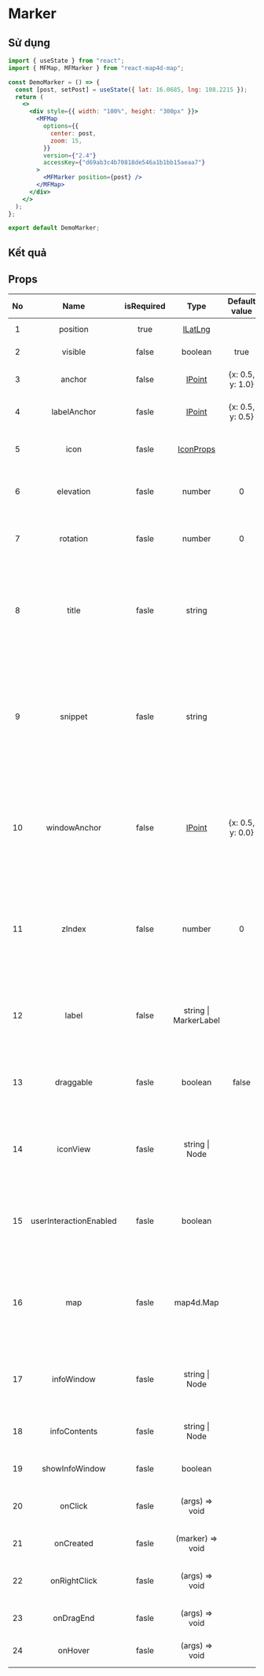 # Marker

## Sử dụng

```jsx filename="demo.js" copy
import { useState } from "react";
import { MFMap, MFMarker } from "react-map4d-map";

const DemoMarker = () => {
  const [post, setPost] = useState({ lat: 16.0685, lng: 108.2215 });
  return (
    <>
      <div style={{ width: "100%", height: "300px" }}>
        <MFMap
          options={{
            center: post,
            zoom: 15,
          }}
          version={"2.4"}
          accessKey={"d69ab3c4b70818de546a1b1bb15aeaa7"}
        >
          <MFMarker position={post} />
        </MFMap>
      </div>
    </>
  );
};

export default DemoMarker;
```

## Kết quả


<DemoMarker />

## Props

| No  |          Name          | isRequired |                                          Type                                          |   Default value    |                                                     Description                                                     |
| :-: | :--------------------: | :--------: | :------------------------------------------------------------------------------------: | :----------------: | :-----------------------------------------------------------------------------------------------------------------: |
|  1  |        position        |    true    | [ILatLng](https://docs.map4d.vn/map4d-map/web/v2.4/#/reference/coordinates?id=ilatlng) |                    |                                                   Vị trí trên map                                                   |
|  2  |        visible         |   false    |                                        boolean                                         |        true        |                                                  Cho phép hiển thị                                                  |
|  3  |         anchor         |   false    |  [IPoint](https://docs.map4d.vn/map4d-map/web/v2.4/#/reference/coordinates?id=ipoint)  | \{x: 0.5, y: 1.0\} |                                            vị trí điểm neo so với marker                                            |
|  4  |      labelAnchor       |   fasle    |  [IPoint](https://docs.map4d.vn/map4d-map/web/v2.4/#/reference/coordinates?id=ipoint)  | \{x: 0.5, y: 0.5\} |                                            Vị trí điểm neo so với label                                             |
|  5  |          icon          |   fasle    |                           [IconProps](/references/iconProps)                           |                    |                                      Tùy chọn cho marker (width, height, url)                                       |
|  6  |       elevation        |   fasle    |                                         number                                         |         0          |                                      Độ cao của điểm neo so với mực nước biển                                       |
|  7  |        rotation        |   fasle    |                                         number                                         |         0          |                                   chỉ định góc quay của Marker theo đơn vị là Độ                                    |
|  8  |         title          |   fasle    |                                         string                                         |                    |               Tiêu đề của Marker. Tiêu đề sẽ được hiển thị ở dòng đầu tiên của bảng thông tin Marker                |
|  9  |        snippet         |   fasle    |                                         string                                         |                    | Mô tả thông tin ngắn gọn cho Marker. Snippet sẽ được hiển thị ở bẳng thông tin của Marker và phía dưới dòng tiêu đề |
| 10  |      windowAnchor      |   false    |  [IPoint](https://docs.map4d.vn/map4d-map/web/v2.4/#/reference/coordinates?id=ipoint)  | \{x: 0.5, y: 0.0\} |       Xác định điểm neo so với bảng thông tin của Marker. Bảng thông tin này sẽ hiện lên khi click vào Marker       |
| 11  |         zIndex         |   false    |                                         number                                         |         0          |       Chỉ định thứ tự chồng nhau giữa các Marker với nhau hoặc giữa Marker với các đối tượng khác trên bản đồ       |
| 12  |         label          |   false    |                                 string \| MarkerLabel                                  |                    |                         Chỉ định label của Marker. Label sẽ được hiển thị ở tâm của Marker                          |
| 13  |       draggable        |   fasle    |                                        boolean                                         |       false        |                             Cho phép người dùng có thể kéo Marker trên bản đồ hay không                             |
| 14  |        iconView        |   fasle    |                                     string \| Node                                     |                    |                          Cho phép thêm node HTML vào và thay thế icon mặc định của Marker                           |
| 15  | userInteractionEnabled |   fasle    |                                        boolean                                         |                    |                           Cho phép người dùng có thể tương tác được với Marker hay không                            |
| 16  |          map           |   fasle    |                                       map4d.Map                                        |                    |                   Hiển thị marker ở map nào, nếu không có sẽ hiển thị ở map gần nhất chứa marker                    |
| 17  |       infoWindow       |   fasle    |                                     string \| Node                                     |                    |                               Custom bảng thông tin thay cho bảng thông tin mặc định                                |
| 18  |      infoContents      |   fasle    |                                     string \| Node                                     |                    |                                         Custom nội dung cho bảng thông tin                                          |
| 19  |     showInfoWindow     |   fasle    |                                        boolean                                         |                    |                                           Hiện bảng thông tin của marker                                            |
| 20  |        onClick         |   fasle    |                                     (args) => void                                     |                    |                                         Event được gọi sau khi click marker                                         |
| 21  |       onCreated        |   fasle    |                                     (marker) => void                                     |                    |                                              Event sau khi tạo marker                                               |
| 22  |      onRightClick      |   fasle    |                                     (args) => void                                     |                    |                                      Event được gọi sau khi right click marker                                      |
| 23  |       onDragEnd        |   fasle    |                                     (args) => void                                     |                    |                                            Event khi kết thúc kéo marker                                            |
| 24  |        onHover         |   fasle    |                                     (args) => void                                     |                    |                                            Event khi hover vào marker                                            |

